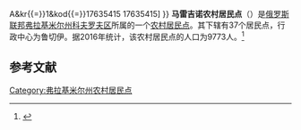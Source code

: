 {{Infobox Settlement
| official_name = 马雷吉诺农村居民点
| native_name = Малыгинское сельское поселение
| settlement_type = [[农村居民点|农村居民点]]
| subdivision_type = [[国家|国家]]
| subdivision_type1 = [[州_(俄罗斯)|州]]
| subdivision_type2 = [[区_(苏联)|区]]
| subdivision_name = {{RUS}}
| subdivision_name1 = [[弗拉基米尔州|弗拉基米尔州]]
| subdivision_name2 = [[科夫罗夫区|科夫罗夫区]]
| seat_type = 行政中心
| seat = 鲁切伊
| population_as_of=2016
| population_footnotes = <ref name=stat />
| population_total = 9773
| coordinates_display = inline,title
| latd = 56.3983333333333 | latm =  | lats =  | latNS = N
| longd = 41.2533333333333 | longm =  | longs =  | longEW = E
| timezone = [[莫斯科时间|MSK]]
| utc_offset = +3
| blank_name = [[俄罗斯市政土地区划代码|OKTMO编码]]
| blank_info = [http://classif.spb.ru/classificators/view/tma.php?st{{=}}A&kr{{=}}1&kod{{=}}17635415 17635415]
}}
'''马雷吉诺农村居民点'''（{{lang-ru|Малыгинское сельское поселение}}）是[[俄罗斯联邦|俄罗斯联邦]][[弗拉基米尔州|弗拉基米尔州]][[科夫罗夫区|科夫罗夫区]]所属的一个[[农村居民点|农村居民点]]。其下辖有37个居民点，行政中心为鲁切伊。据2016年统计，该农村居民点的人口为9773人。<ref name=stat>{{cite web | url = http://www.gks.ru/free_doc/doc_2016/bul_dr/mun_obr2016.rar | title = Численность населения Российской Федерации по муниципальным образованиям на 1 января 2016 года | language = ru | accessdate = 2016-12-18 | archive-date = 2019-05-13 | archive-url = https://web.archive.org/web/20190513150350/http://www.gks.ru/free_doc/doc_2016/bul_dr/mun_obr2016.rar | dead-url = no }}</ref>

== 参考文献 ==
{{reflist}}

{{Russia-stub}}

[[Category:弗拉基米尔州农村居民点|Category:弗拉基米尔州农村居民点]]
